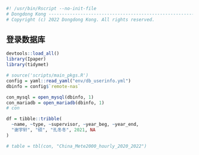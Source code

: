 ```r
#! /usr/bin/Rscript --no-init-file
# Dongdong Kong ----------------------------------------------------------------
# Copyright (c) 2022 Dongdong Kong. All rights reserved.
```

## 登录数据库
```r
devtools::load_all()
library(Ipaper)
library(tidymet)

# source('scripts/main_pkgs.R')
config = yaml::read_yaml("env/db_userinfo.yml")
dbinfo = config$`remote-nas`

con_mysql = open_mysql(dbinfo, 1)
con_mariadb = open_mariadb(dbinfo, 1)
# con
```

```r

df = tibble::tribble(
  ~name, ~type, ~supervisor, ~year_beg, ~year_end, 
  "谢宇轩", "硕", "孔冬冬", 2021, NA
)

# table = tbl(con, "China_Mete2000_hourly_2020_2022")
```

